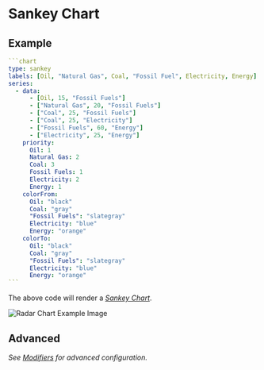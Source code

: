 # Sankey Chart

## Example

````yaml
```chart
type: sankey
labels: [Oil, "Natural Gas", Coal, "Fossil Fuel", Electricity, Energy]
series:
  - data:
      - [Oil, 15, "Fossil Fuels"]
	  - ["Natural Gas", 20, "Fossil Fuels"]
	  - ["Coal", 25, "Fossil Fuels"]
	  - ["Coal", 25, "Electricity"]
	  - ["Fossil Fuels", 60, "Energy"]
	  - ["Electricity", 25, "Energy"]
    priority:
	  Oil: 1
	  Natural Gas: 2
	  Coal: 3
	  Fossil Fuels: 1
	  Electricity: 2
	  Energy: 1
    colorFrom:
	  Oil: "black"
	  Coal: "gray"
	  "Fossil Fuels": "slategray"
	  Electricity: "blue"
	  Energy: "orange"
    colorTo:
	  Oil: "black"
	  Coal: "gray"
	  "Fossil Fuels": "slategray"
	  Electricity: "blue"
	  Energy: "orange"
```
````

The above code will render a [_Sankey Chart_](https://sankeymatic.com/).

![Radar Chart Example Image](../../../images/sankey.png)

## Advanced

*See [Modifiers](/Modifiers) for advanced configuration.*
